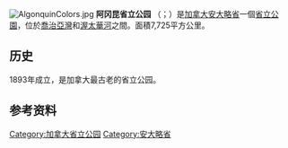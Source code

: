 [[File:AlgonquinColors.jpg|thumb]]
'''阿冈昆省立公园''' （{{lang-en|Algonquin Provincial Park}}；{{lang-fr|Parc provincial Algonquin}}）是[[加拿大|加拿大]][[安大略省|安大略省]]一個[[省立公園|省立公園]]，位於[[喬治亞灣|喬治亞灣]]和[[渥太華河|渥太華河]]之間。面積7,725平方公里。

== 历史 ==
1893年成立，是加拿大最古老的省立公园。

== 参考资料 ==
{{reflist}}

[[Category:加拿大省立公园|Category:加拿大省立公园]]
[[Category:安大略省|Category:安大略省]]